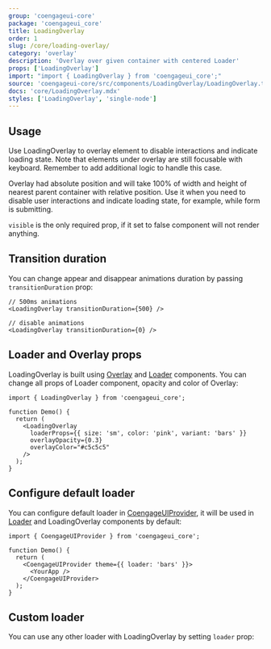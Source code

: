 ```yaml
---
group: 'coengageui-core'
package: 'coengageui_core'
title: LoadingOverlay
order: 1
slug: /core/loading-overlay/
category: 'overlay'
description: 'Overlay over given container with centered Loader'
props: ['LoadingOverlay']
import: "import { LoadingOverlay } from 'coengageui_core';"
source: 'coengageui-core/src/components/LoadingOverlay/LoadingOverlay.tsx'
docs: 'core/LoadingOverlay.mdx'
styles: ['LoadingOverlay', 'single-node']
---
```



## Usage

Use LoadingOverlay to overlay element to disable interactions and indicate loading state.
Note that elements under overlay are still focusable with keyboard. Remember to add additional logic to handle this case.

Overlay had absolute position and will take 100% of width and height of nearest parent container with relative position.
Use it when you need to disable user interactions and indicate loading state, for example, while form is submitting.

`visible` is the only required prop, if it set to false component will not render anything.

<Demo data={LoadingOverlayDemos.usage} />

## Transition duration

You can change appear and disappear animations duration by passing `transitionDuration` prop:

```tsx
// 500ms animations
<LoadingOverlay transitionDuration={500} />

// disable animations
<LoadingOverlay transitionDuration={0} />
```

## Loader and Overlay props

LoadingOverlay is built using [Overlay](/core/overlay/) and [Loader](/core/loader/) components.
You can change all props of Loader component, opacity and color of Overlay:

```tsx
import { LoadingOverlay } from 'coengageui_core';

function Demo() {
  return (
    <LoadingOverlay
      loaderProps={{ size: 'sm', color: 'pink', variant: 'bars' }}
      overlayOpacity={0.3}
      overlayColor="#c5c5c5"
    />
  );
}
```

## Configure default loader

You can configure default loader in [CoengageUIProvider](/theming/coengageui-provider/),
it will be used in [Loader](/core/loader/) and LoadingOverlay components by default:

```tsx
import { CoengageUIProvider } from 'coengageui_core';

function Demo() {
  return (
    <CoengageUIProvider theme={{ loader: 'bars' }}>
      <YourApp />
    </CoengageUIProvider>
  );
}
```

## Custom loader

You can use any other loader with LoadingOverlay by setting `loader` prop:

<Demo data={LoadingOverlayDemos.loader} />
